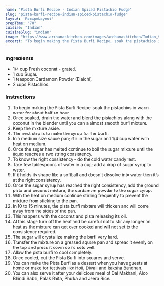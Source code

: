 ---
name: "Pista Burfi Recipe - Indian Spiced Pistachio Fudge"
slug: "pista-burfi-recipe-indian-spiced-pistachio-fudge"
layout: 'RecipeLayout'
prepTime: "70"
cuisine: "Indian"
cuisineSlug: "indian"
image: "https://www.archanaskitchen.com/images/archanaskitchen/Indian_Sweets_Mithai/Pista_Burfi_Indian_Spiced_Pistachio_Fudge_Recipe_Archanas_Kitchen_Sweet-1.jpg"
excerpt: "To begin making the Pista Burfi Recipe, soak the pistachios in warm water for about half an hour"
---

### Ingredients

- 1/4 cup Fresh coconut - grated.
- 1 cup Sugar.
- 1 teaspoon Cardamom Powder (Elaichi).
- 2 cups Pistachios.

### Instructions

1. To begin making the Pista Burfi Recipe, soak the pistachios in warm water for about half an hour.
1. Once soaked, drain the water and blend the pistachios along with the coconut in the blender until you can a almost smooth burfi mixture.
1. Keep the mixture aside.
1. The next step is to make the syrup for the burfi.
1. In a medium size sauce pan; stir in the sugar and 1/4 cup water with heat on medium.
1. Once the sugar has melted continue to boil the sugar mixture until the liquid reaches a two string consistency.
1. To know the right consistency - do the cold water candy test.
1. Take few tablespoons of water in a cup; add a drop of sugar syrup to water.
1. If it holds its shape like a softball and doesn’t dissolve into water then it’s at the right consistency.
1. Once the sugar syrup has reached the right consistency, add the ground pista and coconut mixture, the cardamom powder to the sugar syrup.
1. With the heat on medium continue stirring frequently to prevent the mixture from sticking to the pan.
1. In 10 to 15 minutes, the pista burfi mixture will thicken and will come away from the sides of the pan.
1. This happens with the coconut and pista releasing its oil.
1. At this stage turn off the heat and be careful not to stir any longer on heat as the mixture can get over cooked and will not set to the consistency required.
1. The sugar will crystallize making the burfi very hard.
1. Transfer the mixture on a greased square pan and spread it evenly on the top and press it down so its sets well.
1. Allow the pista burfi to cool completely.
1. Once cooled, cut the Pista Burfi into squares and serve.
1. You can make the Pista Burfi as a dessert when you have guests at home or make for festivals like Holi, Diwali and Raksha Bandhan.
1. You can also serve it after your delicious meal of Dal Makhani, Aloo Bhindi Sabzi, Palak Raita, Phulka and Jeera Rice.
